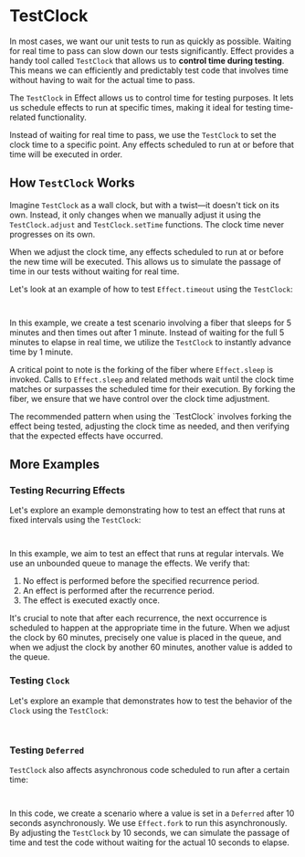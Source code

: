
# TestClock

In most cases, we want our unit tests to run as quickly as possible. Waiting for real time to pass can slow down our tests significantly. Effect provides a handy tool called `TestClock` that allows us to **control time during testing**. This means we can efficiently and predictably test code that involves time without having to wait for the actual time to pass.

The `TestClock` in Effect allows us to control time for testing purposes. It lets us schedule effects to run at specific times, making it ideal for testing time-related functionality.

Instead of waiting for real time to pass, we use the `TestClock` to set the clock time to a specific point. Any effects scheduled to run at or before that time will be executed in order.

## How `TestClock` Works

Imagine `TestClock` as a wall clock, but with a twist—it doesn't tick on its own. Instead, it only changes when we manually adjust it using the `TestClock.adjust` and `TestClock.setTime` functions. The clock time never progresses on its own.

When we adjust the clock time, any effects scheduled to run at or before the new time will be executed. This allows us to simulate the passage of time in our tests without waiting for real time.

Let's look at an example of how to test `Effect.timeout` using the `TestClock`:

<Tabs>
<Tab>

```ts file=<rootDir>/src/testing/clock/timeout.ts

```

</Tab>
<Tab>

```ts file=<rootDir>/src/testing/clock/timeout-pipe.ts

```

</Tab>
</Tabs>

In this example, we create a test scenario involving a fiber that sleeps for 5 minutes and then times out after 1 minute. Instead of waiting for the full 5 minutes to elapse in real time, we utilize the `TestClock` to instantly advance time by 1 minute.

A critical point to note is the forking of the fiber where `Effect.sleep` is invoked. Calls to `Effect.sleep` and related methods wait until the clock time matches or surpasses the scheduled time for their execution. By forking the fiber, we ensure that we have control over the clock time adjustment.

<Idea>
  The recommended pattern when using the `TestClock` involves forking the effect
  being tested, adjusting the clock time as needed, and then verifying that the
  expected effects have occurred.
</Idea>

## More Examples

### Testing Recurring Effects

Let's explore an example demonstrating how to test an effect that runs at fixed intervals using the `TestClock`:

<Tabs>
<Tab>

```ts file=<rootDir>/src/testing/clock/recurring.ts

```

</Tab>
<Tab>

```ts file=<rootDir>/src/testing/clock/recurring-pipe.ts

```

</Tab>
</Tabs>

In this example, we aim to test an effect that runs at regular intervals. We use an unbounded queue to manage the effects. We verify that:

1. No effect is performed before the specified recurrence period.
2. An effect is performed after the recurrence period.
3. The effect is executed exactly once.

It's crucial to note that after each recurrence, the next occurrence is scheduled to happen at the appropriate time in the future. When we adjust the clock by 60 minutes, precisely one value is placed in the queue, and when we adjust the clock by another 60 minutes, another value is added to the queue.

### Testing `Clock`

Let's explore an example that demonstrates how to test the behavior of the `Clock` using the `TestClock`:

<Tabs>
<Tab>

```ts file=<rootDir>/src/testing/clock/clock.ts

```

</Tab>
<Tab>

```ts file=<rootDir>/src/testing/clock/clock-pipe.ts

```

</Tab>
</Tabs>

### Testing `Deferred`

`TestClock` also affects asynchronous code scheduled to run after a certain time:

<Tabs>
<Tab>

```ts file=<rootDir>/src/testing/clock/deferred.ts

```

</Tab>
<Tab>

```ts file=<rootDir>/src/testing/clock/deferred-pipe.ts

```

</Tab>
</Tabs>

In this code, we create a scenario where a value is set in a `Deferred` after 10 seconds asynchronously. We use `Effect.fork` to run this asynchronously. By adjusting the `TestClock` by 10 seconds, we can simulate the passage of time and test the code without waiting for the actual 10 seconds to elapse.
